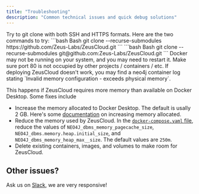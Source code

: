 ```yaml
---
title: "Troubleshooting"
description: "Common technical issues and quick debug solutions"
---
```

<Accordion title="The `git clone` command is not working.">
Try to git clone with both SSH and HTTPS formats. Here are the two commands to try:
```bash Bash
git clone --recurse-submodules https://github.com/Zeus-Labs/ZeusCloud.git
```
```bash Bash
git clone --recurse-submodules git@github.com:Zeus-Labs/ZeusCloud.git
```
</Accordion>
<Accordion title="Error when deploying: `docker.errors.DockerException`">
  Docker may not be running on your system, and you may need to restart it.
</Accordion>
<Accordion title="Error when deploying: `Cannot start service proxy: Ports are not available`">
  Make sure port 80 is not occupied by other projects / containers / etc.
</Accordion>
<Accordion title="Error when deploying: `Invalid memory configuration - exceeds physical memory`">
  If deploying ZeusCloud doesn't work, you may find a neo4j container log stating `Invalid memory configuration - exceeds physical memory`.

  This happens if ZeusCloud requires more memory than available on Docker Desktop. Some fixes include
  - Increase the memory allocated to Docker Desktop. The default is usally 2 GB. Here's some <a href="https://docs.docker.com/desktop/settings/mac/">documentation</a> on increasing memory allocated.
  - Reduce the memory used by ZeusCloud. In the <a href="https://github.com/Zeus-Labs/ZeusCloud/blob/main/docker-compose.yaml">`docker-compose.yaml` file</a>, reduce the values of `NEO4J_dbms_memory_pagecache_size`, `NEO4J_dbms.memory.heap.initial_size`, and `NEO4J_dbms_memory_heap_max__size`. The default values are `250m`.
  - Delete existing containers, images, and volumes to make room for ZeusCloud.
</Accordion>


## Other issues?
Ask us on [Slack](https://join.slack.com/t/ironleapcommunity/shared_invite/zt-1oxm8asmq-4oyM4fdqarSHMoMstGH6Lw), we are very responsive!

